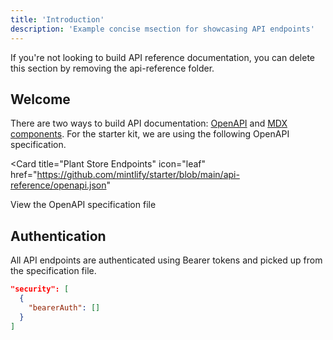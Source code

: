 ```yaml
---
title: 'Introduction'
description: 'Example concise msection for showcasing API endpoints'
---
```


<Note>
  If you're not looking to build API reference documentation, you can delete
  this section by removing the api-reference folder.
</Note>

## Welcome

There are two ways to build API documentation: [OpenAPI](https://mintlify.com/docs/api-playground/openapi/setup) and [MDX components](https://mintlify.com/docs/api-playground/mdx/configuration). For the starter kit, we are using the following OpenAPI specification.

<Card
  title="Plant Store Endpoints"
  icon="leaf"
  href="https://github.com/mintlify/starter/blob/main/api-reference/openapi.json"
>
  View the OpenAPI specification file
</Card>

## Authentication

All API endpoints are authenticated using Bearer tokens and picked up from the specification file.

```json
"security": [
  {
    "bearerAuth": []
  }
]
```
